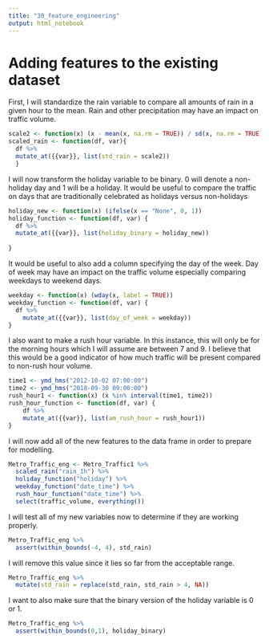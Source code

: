 ```yaml
---
title: "30_feature_engineering"
output: html_notebook
---
```


# Adding features to the existing dataset

First, I will standardize the rain variable to compare all amounts of rain in a given hour to the mean. Rain and other precipitation may have an impact on traffic volume.
```r
scale2 <- function(x) (x - mean(x, na.rm = TRUE)) / sd(x, na.rm = TRUE)
scaled_rain <- function(df, var){
  df %>% 
  mutate_at({{var}}, list(std_rain = scale2))
  }
```

I will now transform the holiday variable to be binary. 0 will denote a non-holiday day and 1 will be a holiday. It would be useful to compare the traffic on days that are traditionally celebrated as holidays versus non-holidays
```r
holiday_new <- function(x) (ifelse(x == "None", 0, 1))
holiday_function <- function(df, var) {
  df %>%
  mutate_at({{var}}, list(holiday_binary = holiday_new))
    
}
```

It would be useful to also add a column specifying the day of the week. Day of week may have an impact on the traffic volume especially comparing weekdays to weekend days.
```r
weekday <- function(x) (wday(x, label = TRUE))
weekday_function <- function(df, var) {
  df %>%
    mutate_at({{var}}, list(day_of_week = weekday))
}
```

I also want to make a rush hour variable. In this instance, this will only be for the morning hours which I will assume are between 7 and 9. I believe that this would be a good indicator of how much traffic will be present compared to non-rush hour volume.
```r
time1 <- ymd_hms("2012-10-02 07:00:00")
time2 <- ymd_hms("2018-09-30 09:00:00")
rush_hour1 <- function(x) (x %in% interval(time1, time2))
rush_hour_function <- function(df, var) {
    df %>%
    mutate_at({{var}}, list(am_rush_hour = rush_hour1))
}
```


I will now add all of the new features to the data frame in order to prepare for modelling.
```r
Metro_Traffic_eng <- Metro_Traffic1 %>%
  scaled_rain("rain_1h") %>%
  holiday_function("holiday") %>%
  weekday_function("date_time") %>%
  rush_hour_function("date_time") %>%
  select(traffic_volume, everything())
```


I will test all of my new variables now to determine if they are working properly.

```r
Metro_Traffic_eng %>%
  assert(within_bounds(-4, 4), std_rain)

```

I will remove this value since it lies so far from the acceptable range.

```r
Metro_Traffic_eng %>%
  mutate(std_rain = replace(std_rain, std_rain > 4, NA))
```

I want to also make sure that the binary version of the holiday variable is 0 or 1.
```r
Metro_Traffic_eng %>%
  assert(within_bounds(0,1), holiday_binary) 
```


